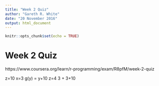 ```yaml
---
title: "Week 2 Quiz"
author: "Gareth R. White"
date: "20 November 2016"
output: html_document
---
```


```r
knitr::opts_chunk$set(echo = TRUE)
```

# Week 2 Quiz
https://www.coursera.org/learn/r-programming/exam/R8pfM/week-2-quiz

z=10
x=3
g(y) = y+10
z=4
3 + 3+10